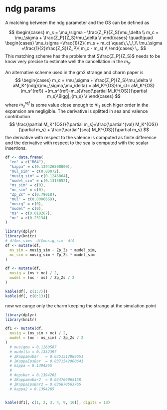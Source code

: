 # ndg params

A matching between the ndg parameter and the OS can be defined as

$$
\begin{cases}
m_s = \mu_\sigma - \frac{Z_P}{Z_S}\mu_\delta \\
m_c = \mu_\sigma + \frac{Z_P}{Z_S}\mu_\delta \\
\end{cases}
\quad\quad
\begin{cases}
\mu_\sigma =\frac{1}{2}(  m_s + m_c) \quad\,\,\,\,\\
\mu_\sigma =\frac{1}{2}\frac{Z_S}{Z_P}(  m_c - m_s) \\
\end{cases}
\,.
$$
This matching scheme has the problem that $\frac{Z_P}{Z_S}$ needs to be know very
precise to estimate well the cancellation in the $m_s$.

An alternative scheme used in the gm2 strange and charm paper is 
$$
\begin{cases}
m_c = \mu_\sigma + \frac{Z_P}{Z_S}\mu_\delta \\
aM_K^{ndg}(\mu_\sigma,\mu_\delta) = aM_K^{OS}(m_s)= aM_K^{OS}(m_s^{ref}) +(m_s^{ref}-m_s)\frac{\partial M_K^{OS}}{\partial m_s}\Bigg|_{m_s}  \\
\end{cases}
$$
where $m_s^{ref}$ is some value close enough to $m_s$ such higer order in the expansion
are negligible. The derivative is splitted in sea and valence contribution
$$
\frac{\partial M_K^{OS}}{\partial m_s}=\frac{\partial^{val} M_K^{OS}}{\partial m_s} +
\frac{\partial^{sea} M_K^{OS}}{\partial m_s}
$$
the derivative with respect to the valence is computed as finite difference and 
the derivative with respect to the sea is computed with the scalar insertions.

```r
df <- data.frame(
  "en" = c("B64"),
  "kappa" = c(0.139426500000),
  "mul_sim" = c(0.00072),
  "musig_sim" = c(0.1246864),
  "mudel_sim" = c(0.1315052),
  "ms_sim" = c(0),
  "mc_sim" = c(0),
  "Zp_Zs" = c(0.79018),
  "mul" = c(0.0006669),
  "musig" = c(0),
  "mudel" = c(0),
  "ms" = c(0.018267),
  "mc" = c(0.23134)
)
```

```r
library(dplyr)
library(knitr)
# df$ms_sim<- df$musig_sim- df$
df <- mutate(df,
  ms_sim = musig_sim - Zp_Zs * mudel_sim,
  mc_sim = musig_sim + Zp_Zs * mudel_sim
)

df <- mutate(df,
  musig = (ms + mc) / 2,
  mudel = (mc - ms) / Zp_Zs / 2
)

kable(df[, c(1:7)])
kable(df[, c(8:13)])
```


now we cange only the charm keeping the strange at the simulation point

```r
library(dplyr)
library(knitr)

df1 <- mutate(df,
  musig = (ms_sim + mc) / 2,
  mudel = (mc - ms_sim) / Zp_Zs / 2
)
  # musigma = 0.1260567
  # mudelta = 0.1332397
  # 2Kappamubar   = 0.0351512889651
  # 2KappaEpsBar  = 0.0371542900641
  # kappa = 0.1394265
  # 
  # #epsbar = 0.1394265
  # 2Kappamubar2  = 0.034769065158
  # 2KappaEpsBar2 = 0.036670563765
  # kappa2 = 0.1394265


kable(df1[, c(1, 2, 3, 4, 9, 10)], digits = 13)
```
